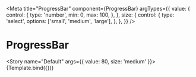 
<Meta
  title="ProgressBar"
  component={ProgressBar}
  argTypes={{
    value: {
      control: {
        type: 'number',
        min: 0,
        max: 100,
      },
    },
    size: {
      control: {
        type: 'select',
        options: ['small', 'medium', 'large'],
      },
    },
  }}
/>


# ProgressBar

<Story name="Default" args={{ value: 80, size: 'medium' }}>
  {Template.bind({})}
</Story>
